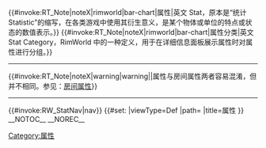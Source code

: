 {{#invoke:RT_Note|noteX|rimworld|bar-chart|属性|英文 Stat，原本是“统计 Statistic”的缩写，在各类游戏中使用其衍生意义，是某个物体或单位的特点或状态的数值表示。}}
{{#invoke:RT_Note|noteX|rimworld|bar-chart|属性分类|英文 Stat Category，RimWorld 中的一种定义，用于在详细信息面板展示属性时对属性进行分组。}}
<hr/>
{{#invoke:RT_Note|noteX|warning|warning||属性与房间属性两者容易混淆，但并不相同。参见：[[RoomStats|房间属性]]}}
----
{{#invoke:RW_StatNav|nav}}
{{DISPLAYTITLE:属性}}
{{#set:
|viewType=Def
|path={{FULLPAGENAME}}
|title=属性
}}
__NOTOC__
__NOREC__
[[Category:属性]]